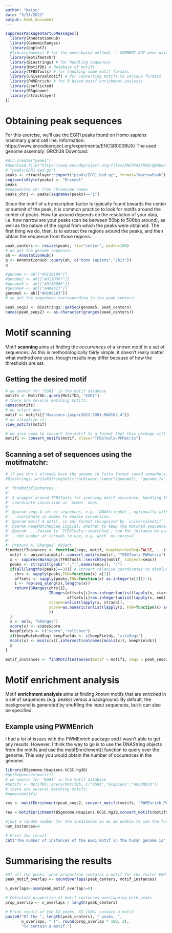 ---
author: "Kaisu"
date: "3/31/2022"
output: html_document
---

```{r}
suppressPackageStartupMessages({
  library(AnnotationHub)
  library(GenomicRanges)
  library(ggplot2)
  #library(memes) # for the meme-based methods -- COMMENT OUT when using alternatives
  library(motifmatchr)
  library(Biostrings) # for handling sequences
  library(MotifDb) # database of motifs
  library(TFBSTools) # for handling some motif formats
  library(universalmotif) # for converting motifs to various formats
  library(PWMEnrich) # for R-based motif enrichment analysis
  library(conflicted)
  library(BSgenome)
  library(rtracklayer)
})
```


# Obtaining peak sequences

For this exercise, we'll use the EGR1 peaks found on Homo sapiens mammary gland cell line.
Information: https://www.encodeproject.org/experiments/ENCSR000BUX/
The used genome assembly: GRCh38
Download:

```{r}
#dir.create("peaks")
#download.file("https://www.encodeproject.org/files/ENCFF427RSA/@@download/ENCFF427RSA.bed.gz",
# "peaks/EGR1.bed.gz")
peaks <- rtracklayer::import("peaks/EGR1.bed.gz", format="NarrowPeak")
seqlevelsStyle(peaks) <- "Ensembl"
peaks
#removesthe chr from chromosme names
peaks_chr1 <- peaks[seqnames(peaks)=="1"]
```

Since the motif of a transcription factor is typically found towards the center or summit of the peak, it is common practice to look for motifs around the center of peaks. 
How far around depends on the resolution of your data, i.e. how narrow are your peaks (can be between 50bp to 500bp around), as well as the nature of the signal from which the peaks were obtained.
The first thing we do, then, is to extract the regions around the peaks, and then obtain the sequence from those regions:

```{r}
peak_centers <- resize(peaks, fix="center", width=100)
# we get the genome sequence:
ah <- AnnotationHub()
q <- AnnotationHub::query(ah, c("homo sapiens","2bit"))
q

#genome <- ah[["AH110100"]]
#genome2 <- ah[["AH110867"]]
#genome3 <- ah[["AH110869"]]
#genome4 <- ah[["AH84627"]]
genome5 <- ah[["AH106283"]]
# we get the sequences corresponding to the peak centers:

peak_seqs2 <- Biostrings::getSeq(genome5, peak_centers)
names(peak_seqs2) <- as.character(granges(peak_centers))
```
# Motif scanning

Motif **scanning** aims at finding the _occurrences_ of a known motif in a set of sequences.
As this is methodologically fairly simple, it doesn't really matter what method one uses, though results may differ because of how the thresholds are set.

## Getting the desired motif

```{r}

# we search for "EGR1" in the motif database
motifs <- MotifDb::query(MotifDb, "EGR1")
# there are several matching motifs:
names(motifs)
# we select one:
motif <- motifs[["Hsapiens-jaspar2022-EGR1-MA0162.4"]]
# we visualize it:
view_motifs(motif)

# we also need to convert the motif to a format that this package will accept
motif1 <- convert_motifs(motif, class="TFBSTools-PFMatrix")
```
## Scanning a set of sequences using the motifmatchr:

```{r}
# if you don't already have the genome in fasta format saved somewhere, convert it to that format:
#Biostrings::writeXStringSet(rtracklayer::import(genome5), "genome.fa")
```

```{r}
#' findMotifInstances
#'
#' A wrapper around TFBSTools for scanning motif occurence, handling the 
#' coordinate conversion as `memes` does.
#' 
#' @param seqs A set of sequences, e.g. `DNAStringSet`, optionally with 
#'   coordinate as names to enable conversion.
#' @param motif A motif, in any format recognized by `universalmotif`
#' @param keepMatchedSeq Logical; whether to keep the matched sequence.
#' @param ... Passed to `TFBSTools::searchSeq`; can for instance be used to set
#'   the number of threads to use, e.g. with `mc.cores=2`
#'
#' @return A `GRanges` object
findMotifInstances <- function(seqs, motif, keepMatchedSeq=FALSE, ...){
  motif <- universalmotif::convert_motifs(motif, "TFBSTools-PWMatrix")
  x <- suppressWarnings(TFBSTools::searchSeq(motif, subject=seqs))
  peaks <- strsplit(gsub("-",":",names(seqs)), ":")
  if(all(lengths(peaks)==3)){ # convert relative coordinates to absolute
    chrs <- sapply(peaks,FUN=function(x) x[1])
    offsets <- sapply(peaks,FUN=function(x) as.integer(x[2]))-1L
    i <- rep(seq_along(x),lengths(x))
    return(GRanges(chrs[i], 
                   IRanges(offsets[i]+as.integer(unlist(lapply(x, start))),
                           offsets[i]+as.integer(unlist(lapply(x, end)))),
                   strand=unlist(lapply(x, strand)),
                   score=as.numeric(unlist(lapply(x, FUN=function(x) score(x))))
                   ))
  }
  x <- as(x, "GRanges")
  score(x) <- x$absScore
  keepFields <- c("score","relScore")
  if(keepMatchedSeq) keepFields <- c(keepFields, "siteSeqs")
  mcols(x) <- mcols(x)[,intersect(colnames(mcols(x)), keepFields)]
  x
}
```


```{r}
motif_instances <- findMotifInstances(motif = motif1, seqs = peak_seqs2, genome = Rsamtools::FaFile("genome.fa"), out="positions")
```

# Motif enrichment analysis

Motif **enrichment analysis** aims at finding _known_ motifs that are _enriched_ in a set of sequences (e.g. peaks) versus a background.
By default, the background is generated by shuffling the input sequences, but it can also be specified.

## Example using PWMEnrich

I had a lot of issues with the PWMEnrich package and I wasn't able to get any results. However, I think the way to go is to use the DNAString objects from the motifs and use the motifEnrichment() function to query over the genome. This way you would obtain the number of occurences in the genome.
```{r}
library(BSgenome.Hsapiens.UCSC.hg38)
#getSequences(motif1)
# we search for "EGR1" in the motif database
#motifs <- MotifDb::query(MotifDb, c("EGR1","Hsapiens","HOCOMOCO"))
# there are several matching motifs:
#names(motifs)

res <- motifEnrichment(peak_seqs2, convert_motifs(motifs, "PWMEnrich-PWM"))

res = motifEnrichment(BSgenome.Hsapiens.UCSC.hg38,convert_motifs(motifs, "PWMEnrich-PWM"))

#just a random number for the insatances as aI am unable to use the function properly
num_instances=4

# Print the result
cat("The number of instances of the EGR1 motif in the human genome is", num_instances, "\n")
```


# Summarising the results
```{r}
#Of all the peaks, what proportion contains a motif for the factor EGR1?
peak_motif_overlap <- countOverlaps(peak_centers, motif_instances)

n_overlaps<-sum(peak_motif_overlap!=0)

# Calculate proportion of motif instances overlapping with peaks
prop_overlap <- n_overlaps / length(peak_centers)

# Print result of the XX peaks, XX (XX%) contain a motif
paste0("Of the ", length(peak_centers), " peaks, ",
       n_overlaps, " (", round(prop_overlap * 100, 2), 
       "%) contain a motif.")
```



